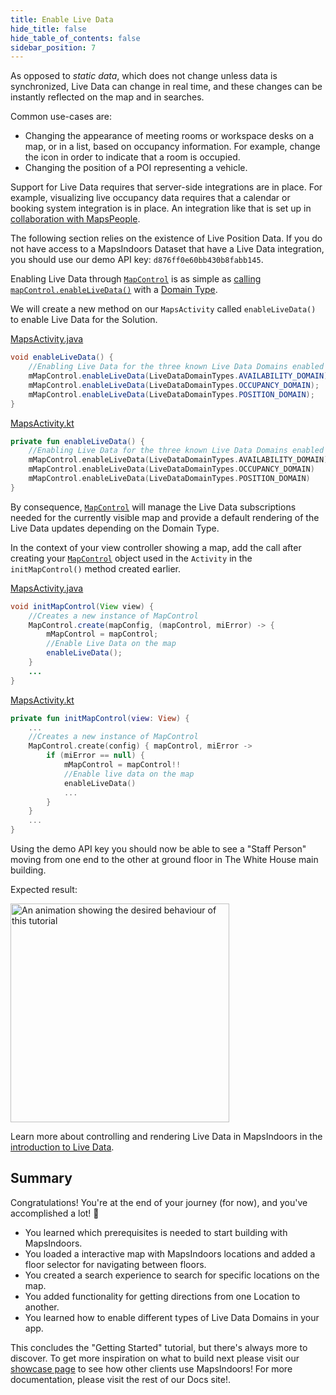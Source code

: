 ```yaml
---
title: Enable Live Data
hide_title: false
hide_table_of_contents: false
sidebar_position: 7
---
```



As opposed to _static data_, which does not change unless data is synchronized, Live Data can change in real time, and these changes can be instantly reflected on the map and in searches.

Common use-cases are:

* Changing the appearance of meeting rooms or workspace desks on a map, or in a list, based on occupancy information. For example, change the icon in order to indicate that a room is occupied.
* Changing the position of a POI representing a vehicle.

Support for Live Data requires that server-side integrations are in place. For example, visualizing live occupancy data requires that a calendar or booking system integration is in place. An integration like that is set up in [collaboration with MapsPeople](https://www.mapspeople.com/mapsindoors-integrations/).

The following section relies on the existence of Live Position Data. If you do not have access to a MapsIndoors Dataset that have a Live Data integration, you should use our demo API key: `d876ff0e60bb430b8fabb145`.

Enabling Live Data through [`MapControl`](https://app.mapsindoors.com/mapsindoors/reference/android/v4/MapsIndoorsSDK/com.mapsindoors.core/-map-control/index.html?query=class%20MapControl) is as simple as [calling `mapControl.enableLiveData()`](https://app.mapsindoors.com/mapsindoors/reference/android/v4/MapsIndoorsSDK/com.mapsindoors.core/-map-control/enable-live-data.html?query=open%20fun%20enableLiveData(domainType:%20String)) with a [Domain Type](https://app.mapsindoors.com/mapsindoors/reference/android/v3/index.html).

We will create a new method on our `MapsActivity` called `enableLiveData()` to enable Live Data for the Solution.

<Tabs groupId="getting-started-android-v4-livedata">
<TabItem value="java" label="Java" default>

<a href="https://github.com/MapsPeople/MapsIndoors-Android-Examples/blob/main/Google_Maps/mapsindoorsgettingstartedjava/src/main/java/com/mapspeople/mapsindoorsgettingstartedjava/MapsActivity.java#L254-L262">MapsActivity.java</a>

```java
void enableLiveData() {
    //Enabling Live Data for the three known Live Data Domains enabled for this Solution.
    mMapControl.enableLiveData(LiveDataDomainTypes.AVAILABILITY_DOMAIN);
    mMapControl.enableLiveData(LiveDataDomainTypes.OCCUPANCY_DOMAIN);
    mMapControl.enableLiveData(LiveDataDomainTypes.POSITION_DOMAIN);
}
```

</TabItem>
<TabItem value="kotlin" label="Kotlin">

<a href="https://github.com/MapsPeople/MapsIndoors-Android-Examples/blob/main/Google_Maps/mapsindoorsgettingstartedkotlin/src/main/java/com/mapspeople/mapsindoorsgettingstartedkotlin/MapsActivity.kt#L223-L228">MapsActivity.kt</a>

```kotlin
private fun enableLiveData() {
    //Enabling Live Data for the three known Live Data Domains enabled for this Solution.
    mMapControl.enableLiveData(LiveDataDomainTypes.AVAILABILITY_DOMAIN)
    mMapControl.enableLiveData(LiveDataDomainTypes.OCCUPANCY_DOMAIN)
    mMapControl.enableLiveData(LiveDataDomainTypes.POSITION_DOMAIN)
}
```

</TabItem>
</Tabs>

By consequence, [`MapControl`](https://app.mapsindoors.com/mapsindoors/reference/android/v4/MapsIndoorsSDK/com.mapsindoors.core/-map-control/index.html?query=class%20MapControl) will manage the Live Data subscriptions needed for the currently visible map and provide a default rendering of the Live Data updates depending on the Domain Type.

In the context of your view controller showing a map, add the call after creating your [`MapControl`](https://app.mapsindoors.com/mapsindoors/reference/android/v4/MapsIndoorsSDK/com.mapsindoors.core/-map-control/index.html?query=class%20MapControl) object used in the `Activity` in the `initMapControl()` method created earlier.

<Tabs groupId="getting-started-android-v4-livedata">
<TabItem value="java" label="Java" default>

<a href="https://github.com/MapsPeople/MapsIndoors-Android-Examples/blob/main/Google_Maps/mapsindoorsgettingstartedjava/src/main/java/com/mapspeople/mapsindoorsgettingstartedjava/MapsActivity.java#L145-L167">MapsActivity.java</a>

```java
void initMapControl(View view) {
    //Creates a new instance of MapControl
    MapControl.create(mapConfig, (mapControl, miError) -> {
        mMapControl = mapControl;
        //Enable Live Data on the map
        enableLiveData();
    }
    ...
}
```

</TabItem>
<TabItem value="kotlin" label="Kotlin">

<a href="https://github.com/MapsPeople/MapsIndoors-Android-Examples/blob/main/Google_Maps/mapsindoorsgettingstartedkotlin/src/main/java/com/mapspeople/mapsindoorsgettingstartedkotlin/MapsActivity.kt#L117-L135">MapsActivity.kt</a>

```kotlin
private fun initMapControl(view: View) {
    ...
    //Creates a new instance of MapControl
    MapControl.create(config) { mapControl, miError ->
        if (miError == null) {
            mMapControl = mapControl!!
            //Enable live data on the map
            enableLiveData()
            ...
        }
    }
    ...
}
```

</TabItem>
</Tabs>

Using the demo API key you should now be able to see a "Staff Person" moving from one end to the other at ground floor in The White House main building.

Expected result:

<img src="/img/getting-started/android_live_data_gif.gif" alt="An animation showing the desired behaviour of this tutorial" width="350"/>

Learn more about controlling and rendering Live Data in MapsIndoors in the [introduction to Live Data](map/live-data/live-data-intro-android/).

## Summary

Congratulations! You're at the end of your journey (for now), and you've accomplished a lot! 🎉

* You learned which prerequisites is needed to start building with MapsIndoors.
* You loaded a interactive map with MapsIndoors locations and added a floor selector for navigating between floors.
* You created a search experience to search for specific locations on the map.
* You added functionality for getting directions from one Location to another.
* You learned how to enable different types of Live Data Domains in your app.

This concludes the "Getting Started" tutorial, but there's always more to discover. To get more inspiration on what to build next please visit our [showcase page](https://www.mapspeople.com/showcases) to see how other clients use MapsIndoors! For more documentation, please visit the rest of our Docs site!.
